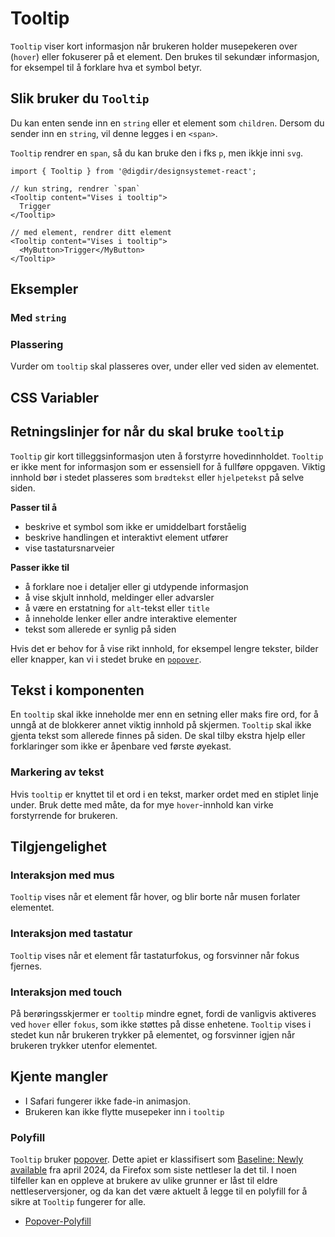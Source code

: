 
<Meta of={TooltipStories} />

# Tooltip
`Tooltip` viser kort informasjon når brukeren holder musepekeren over (`hover`) eller fokuserer på et element. Den brukes til sekundær informasjon, for eksempel til å forklare hva et symbol betyr.

<Primary />
<Controls />

## Slik bruker du `Tooltip`

Du kan enten sende inn en `string` eller et element som `children`. Dersom du sender inn en `string`, vil denne legges i en `<span>`.

`Tooltip` rendrer en `span`, så du kan bruke den i fks `p`, men ikkje inni `svg`.

```tsx
import { Tooltip } from '@digdir/designsystemet-react';

// kun string, rendrer `span`
<Tooltip content="Vises i tooltip">
  Trigger
</Tooltip>

// med element, rendrer ditt element
<Tooltip content="Vises i tooltip">
  <MyButton>Trigger</MyButton>
</Tooltip>
```
## Eksempler

### Med `string`

<Canvas of={TooltipStories.WithString} />

### Plassering
Vurder om `tooltip` skal plasseres over, under eller ved siden av elementet. 

<Canvas of={TooltipStories.Placement} />

## CSS Variabler

<CssVariables css={css} />

## Retningslinjer for når du skal bruke `tooltip` 
`Tooltip` gir kort tilleggsinformasjon uten å forstyrre hovedinnholdet. `Tooltip` er ikke ment for informasjon som er essensiell for å fullføre oppgaven. Viktig innhold bør i stedet plasseres som `brødtekst` eller `hjelpetekst` på selve siden.

**Passer til å**

* beskrive et symbol som ikke er umiddelbart forståelig
* beskrive handlingen et interaktivt element utfører
* vise tastatursnarveier
    

**Passer ikke til**

* å forklare noe i detaljer eller gi utdypende informasjon
* å vise skjult innhold, meldinger eller advarsler
* å være en erstatning for `alt`-tekst eller `title`
* å inneholde lenker eller andre interaktive elementer
* tekst som allerede er synlig på siden

Hvis det er behov for å vise rikt innhold, for eksempel lengre tekster, bilder eller knapper, kan vi i stedet bruke en [`popover`](/docs/komponenter-popover--docs).

## Tekst i komponenten

En `tooltip` skal ikke inneholde mer enn en setning eller maks fire ord, for å unngå at de blokkerer annet viktig innhold på skjermen. `Tooltip` skal ikke gjenta tekst som allerede finnes på siden. De skal tilby ekstra hjelp eller forklaringer som ikke er åpenbare ved første øyekast.

### Markering av tekst
Hvis `tooltip` er knyttet til et ord i en tekst, marker ordet med en stiplet linje under. Bruk dette med måte, da for mye `hover`-innhold kan virke forstyrrende for brukeren.

## Tilgjengelighet

### Interaksjon med mus
`Tooltip` vises når et element får hover, og blir borte når musen forlater elementet.

### Interaksjon med tastatur
`Tooltip` vises når et element får tastaturfokus, og forsvinner når fokus fjernes.

### Interaksjon med touch
På berøringsskjermer er `tooltip` mindre egnet, fordi de vanligvis aktiveres ved `hover` eller `fokus`, som ikke støttes på disse enhetene. `Tooltip` vises i stedet kun når brukeren trykker på elementet, og forsvinner igjen når brukeren trykker utenfor elementet.

## Kjente mangler

- I Safari fungerer ikke fade-in animasjon.
- Brukeren kan ikke flytte musepeker inn i `tooltip`

### Polyfill

`Tooltip` bruker [popover](https://developer.mozilla.org/en-US/docs/Web/HTML/Reference/Global_attributes/popover). Dette apiet er klassifisert som [Baseline: Newly available](https://developer.mozilla.org/en-US/docs/Glossary/Baseline/Compatibility) fra april 2024, da Firefox som siste nettleser la det til. I noen tilfeller kan en oppleve at brukere av ulike grunner er låst til eldre nettleserversjoner, og da kan det være aktuelt å legge til en polyfill for å sikre at `Tooltip` fungerer for alle.
* [Popover-Polyfill](https://github.com/oddbird/popover-polyfill)
